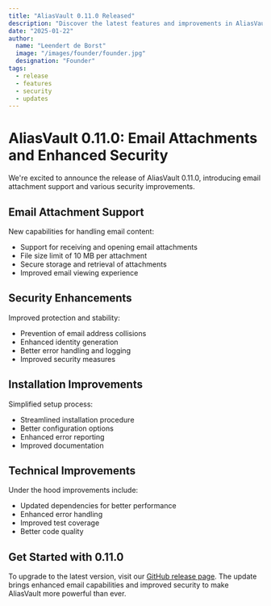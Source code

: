 ```yaml
---
title: "AliasVault 0.11.0 Released"
description: "Discover the latest features and improvements in AliasVault 0.11.0"
date: "2025-01-22"
author:
  name: "Leendert de Borst"
  image: "/images/founder/founder.jpg"
  designation: "Founder"
tags:
  - release
  - features
  - security
  - updates
---
```


# AliasVault 0.11.0: Email Attachments and Enhanced Security

We're excited to announce the release of AliasVault 0.11.0, introducing email attachment support and various security improvements.

## Email Attachment Support

New capabilities for handling email content:

- Support for receiving and opening email attachments
- File size limit of 10 MB per attachment
- Secure storage and retrieval of attachments
- Improved email viewing experience

## Security Enhancements

Improved protection and stability:

- Prevention of email address collisions
- Enhanced identity generation
- Better error handling and logging
- Improved security measures

## Installation Improvements

Simplified setup process:

- Streamlined installation procedure
- Better configuration options
- Enhanced error reporting
- Improved documentation

## Technical Improvements

Under the hood improvements include:

- Updated dependencies for better performance
- Enhanced error handling
- Improved test coverage
- Better code quality

## Get Started with 0.11.0

To upgrade to the latest version, visit our [GitHub release page](https://github.com/lanedirt/AliasVault/releases/tag/0.11.0). The update brings enhanced email capabilities and improved security to make AliasVault more powerful than ever. 
